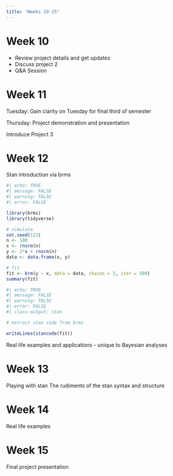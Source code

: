 ```yaml
---
title: "Weeks 10-15"
---
```


# Week 10

- Review project details and get updates
- Discuss project 2
- Q&A Session

# Week 11

Tuesday:  Gain clarity on Tuesday for final third of semester

Thursday:  Project demonstration and presentation

Introduce Project 3


# Week 12

Stan introduction via brms

```r
#| echo: TRUE
#| message: FALSE
#| warning: FALSE
#| error: FALSE

library(brms)
library(tidyverse)

# simulate
set.seed(123)
n <- 100
x <- rnorm(n)
y <- 2*x + rnorm(n)
data <- data.frame(x, y)

# fit
fit <- brm(y ~ x, data = data, chains = 2, iter = 500)
summary(fit)

```

```r
#| echo: TRUE
#| message: FALSE
#| warning: FALSE
#| error: FALSE
#| class-output: stan

# extract stan code from brms

writeLines(stancode(fit))
```

Real life examples and applications - unique to Bayesian analyses

# Week 13

Playing with stan
The rudiments of the stan syntax and structure

# Week 14

Real life examples

# Week 15

Final project presentation
